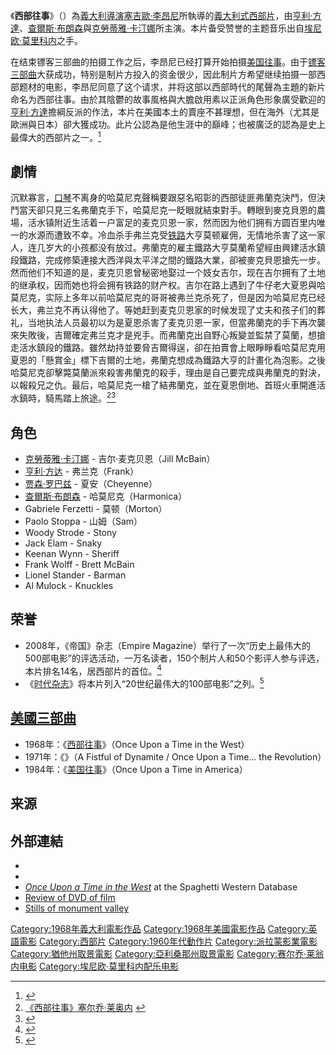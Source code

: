 {{noteTA
|T=zh-cn:西部往事; zh-hk:萬里狂沙萬里仇; zh-tw:狂沙十萬里;
|1=zh-cn:西部往事; zh-hk:萬里狂沙萬里仇; zh-tw:狂沙十萬里;
|2=zh-cn:美国往事; zh-hk:義薄雲天; zh-tw:四海兄弟;
|3=zh-cn:革命往事; zh-hk:龍虎大賊鬥千軍; zh-tw:革命怪客;
|4=zh-cn:赛尔乔; zh-hk:沙治奧; zh-tw:塞吉歐;
|5=zh-cn:莱翁内; zh-hk:里昂; zh-tw:李昂尼; 
|6=zh-cn:镖客; zh-hk:獨行俠; zh-tw:鏢客;
|G1=Show
|G2=Movie
}}
{{Infobox Film
|  name = 西部往事
|  original_name = {{lang|en|Once Upon a Time in the West}}
| cn_name = 西部往事
| hk_name = 萬里狂沙萬里仇
| tw_name = 狂沙十萬里
|  image = Once upon a time in the west.jpg
|  caption = 早期戲院海報
|  director = [[塞吉歐·李昂尼|塞吉歐·李昂尼]] 
|  producer = Bino Cicogna
|  writer = [[達利歐·阿基多|達利歐·阿基多]]<br />[[Bernardo_Bertolucci|Bernardo Bertolucci]]<br />[[塞吉歐·李昂尼|塞吉歐·李昂尼]]<br />Sergio Donati 
|  starring = [[查爾斯·布朗森|查爾斯·布朗森]]<br />[[克勞蒂雅·卡汀娜|克勞蒂雅·卡汀娜]]<br />[[亨利·方達|亨利·方達]]<br />[[贾森·罗巴兹|贾森·罗巴兹]]
|  music = [[恩尼奧·莫里科內|恩尼奧·莫里科內]] 
| cinematography = Tonino Delli Colli
| editing = Nino Baragli
| studio =
| distributor = [[派拉蒙電影公司|派拉蒙電影公司]] 
|  released = {{flagicon|Italy}} 1968年12月21日<br />{{flagicon|USA}} 1969年5月28日
|  runtime = 戲院版：145分<br />修復版：165分<br />加長版：171分
| country = 意大利
| language = [[英語|英語]] 
|  budget = 500万美圆
| gross = $5,321,508<ref>{{cite web|url=http://www.worldwideboxoffice.com/movie.cgi?title=C%27era%20una%20volta%20il%20West&year=1968|publisher=Worldwide Box Office|title=Once Upon a Time in the West, Box Office Information|accessdate=March 4, 2012|archive-date=2020-10-22|archive-url=https://web.archive.org/web/20201022001802/https://worldwideboxoffice.com/movie.cgi?title=C%27era%20una%20volta%20il%20West&year=1968|dead-url=no}}</ref>
|  imdb_id = 0064116
}}
《'''西部往事'''》（{{lang-en|''Once Upon a Time in the West''}}）為[[義大利|義大利]][[導演|導演]][[塞吉歐·李昂尼|塞吉歐·李昂尼]]所執導的[[義大利式西部片|義大利式西部片]]，由[[亨利·方達|亨利·方達]]、[[查爾斯·布朗森|查爾斯·布朗森]]與[[克勞蒂雅·卡汀娜|克勞蒂雅·卡汀娜]]所主演。本片备受赞誉的主题音乐出自[[埃尼欧·莫里科内|埃尼欧·莫里科内]]之手。

在结束镖客三部曲的拍摄工作之后，李昂尼已经打算开始拍摄[[美国往事|美国往事]]。由于[[镖客三部曲|镖客三部曲]]大获成功，特别是制片方投入的资金很少，因此制片方希望继续拍摄一部西部题材的电影，李昂尼同意了这个请求，并将这部以西部時代的尾聲為主題的新片命名为西部往事。由於其陰鬱的故事風格與大膽啟用素以正派角色形象廣受歡迎的[[亨利·方達|亨利·方達]]擔綱反派的作法，本片在美國本土的賣座不甚理想，但在海外（尤其是歐洲與日本）卻大獲成功。此片公認為是他生涯中的巔峰；也被廣泛的認為是史上最偉大的西部片之一。<ref>{{Cite web |url=http://www.fistful-of-leone.com/films/ouatitw.html |title=Once Upon A Time In The West |access-date=2013-07-04 |archive-date=2021-01-26 |archive-url=https://web.archive.org/web/20210126155650/http://www.fistful-of-leone.com/films/ouatitw.html |dead-url=no }}</ref>

== 劇情 ==
沉默寡言，[[口琴|口琴]]不离身的哈莫尼克聲稱要跟惡名昭彰的西部徒匪弗蘭克決鬥，但決鬥當天卻只見三名弗蘭克手下，哈莫尼克一眨眼就結束對手。轉眼到麥克貝恩的農場，活水镇附近生活着一户富足的麦克贝恩一家，然而因为他们拥有方圆百里内唯一的水源而遭致不幸。冷血杀手弗兰克受[[铁路|铁路]]大亨莫顿雇佣，无情地杀害了这一家人，连几岁大的小孩都没有放过。弗蘭克的雇主鐵路大亨莫蘭希望經由興建活水鎮段鐵路，完成修築連接大西洋與太平洋之間的鐵路大業，卻被麥克貝恩搶先一步。然而他们不知道的是，麦克贝恩曾秘密地娶过一个妓女吉尔，现在吉尔拥有了土地的继承权，因而她也将会拥有铁路的财产权。吉尔在路上遇到了牛仔老大夏恩與哈莫尼克，实际上多年以前哈莫尼克的哥哥被弗兰克杀死了，但是因为哈莫尼克已经长大，弗兰克不再认得他了。等她赶到麦克贝恩家的时候发现了丈夫和孩子们的葬礼，当地执法人员最初以为是夏恩杀害了麦克贝恩一家，但當弗蘭克的手下再次襲來失敗後，吉爾確定弗兰克才是兇手。而弗蘭克出自野心叛變並監禁了莫蘭，想搶走活水鎮段的鐵路。雖然劫持並要脅吉爾得逞，卻在拍賣會上眼睜睜看哈莫尼克用夏恩的「懸賞金」標下吉爾的土地，弗蘭克想成為鐵路大亨的計畫化為泡影。之後哈莫尼克卻擊斃莫蘭派來殺害弗蘭克的殺手，理由是自己要完成與弗蘭克的對決，以報殺兄之仇。最后，哈莫尼克一槍了結弗蘭克，並在夏恩倒地、首班火車開進活水鎮時，騎馬踏上旅途。<ref>[http://art.ce.cn/dssj/lianzai/50dianying/200508/04/t20050804_4426976.shtml 《西部往事》塞尔乔·莱奥内] {{webarchive|url=https://web.archive.org/web/20160304205028/http://art.ce.cn/dssj/lianzai/50dianying/200508/04/t20050804_4426976.shtml |date=2016-03-04 }}</ref><ref>{{Cite web |url=http://www.deepfocusreview.com/reviews/onceuponatimeinthewest.asp |title=Once Upon a Time in the West (1968) |access-date=2013-07-04 |archive-date=2016-12-10 |archive-url=https://web.archive.org/web/20161210091642/http://www.deepfocusreview.com/reviews/onceuponatimeinthewest.asp |dead-url=no }}</ref>

== 角色 ==
*[[克勞蒂雅·卡汀娜|克勞蒂雅·卡汀娜]] - 吉尔·麦克贝恩（Jill McBain）
*[[亨利·方达|亨利·方达]] - 弗兰克（Frank）
*[[贾森·罗巴兹|贾森·罗巴兹]] - 夏安（Cheyenne）
*[[查爾斯·布朗森|查爾斯·布朗森]] - 哈莫尼克（Harmonica）
*Gabriele Ferzetti - 莫顿（Morton）
*Paolo Stoppa - 山姆（Sam）
*Woody Strode - Stony
*Jack Elam - Snaky
*Keenan Wynn - Sheriff
*Frank Wolff - Brett McBain
*Lionel Stander - Barman
*Al Mulock - Knuckles

== 荣誉 ==
*2008年，《帝国》杂志（Empire Magazine）举行了一次“历史上最伟大的500部电影”的评选活动，一万名读者，150个制片人和50个影评人参与评选，本片排名14名，居西部片的首位。<ref>{{Cite web |url=http://www.empireonline.com/500/93.asp |title=Empire's 500 Greatest Movies Of All Time |accessdate=2013-07-04 |archive-date=2015-10-17 |archive-url=https://web.archive.org/web/20151017223654/http://www.empireonline.com/500/93.asp |dead-url=no }}</ref>
*《[[时代杂志|时代杂志]]》将本片列入“20世纪最伟大的100部电影”之列。<ref>{{Cite web |url=http://entertainment.time.com/2005/02/12/all-time-100-movies/slide/once-upon-a-time-in-the-west-1968/ |title=All-TIME 100 Movies |access-date=2013-07-04 |archive-date=2021-03-23 |archive-url=https://web.archive.org/web/20210323015056/https://entertainment.time.com/2005/02/12/all-time-100-movies/slide/once-upon-a-time-in-the-west-1968/ |dead-url=no }}</ref>

== [[美國三部曲|美國三部曲]] ==
* 1968年：《[[西部往事|西部往事]]》（Once Upon a Time in the West）
* 1971年：《{{link-en|革命往事|Giù la testa}}》（A Fistful of Dynamite / Once Upon a Time... the Revolution）
* 1984年：《[[美国往事|美国往事]]》（Once Upon a Time in America）

==来源==
{{reflist}}

== 外部連結 ==
* {{imdb title|id=0064116|title=西部往事}}
*{{rotten-tomatoes|once_upon_a_time_in_the_west}}
* [http://www.spaghetti-western.net/index.php/Once_Upon_A_Time_In_The_West ''Once Upon a Time in the West''] {{Wayback|url=http://www.spaghetti-western.net/index.php/Once_Upon_A_Time_In_The_West |date=20100619065031 }} at the Spaghetti Western Database
* [http://www.hackwriters.com/oncewest.htm Review of DVD of film] {{Wayback|url=http://www.hackwriters.com/oncewest.htm |date=20201025164308 }}
* [https://web.archive.org/web/20060827040924/http://www.cinema-astoria.com/cinematography/filminglocation/timeinthewest/index.html Stills of [[monument_valley|monument valley]]]

{{Authority control}}
{{DEFAULTSORT:Once Upon a Time in the West}}
[[Category:1968年義大利電影作品|Category:1968年義大利電影作品]]
[[Category:1968年美國電影作品|Category:1968年美國電影作品]]
[[Category:英語電影|Category:英語電影]]
[[Category:西部片|Category:西部片]]
[[Category:1960年代動作片|Category:1960年代動作片]]
[[Category:派拉蒙影業電影|Category:派拉蒙影業電影]]
[[Category:猶他州取景電影|Category:猶他州取景電影]]
[[Category:亞利桑那州取景電影|Category:亞利桑那州取景電影]]
[[Category:赛尔乔·莱翁内电影|Category:赛尔乔·莱翁内电影]]
[[Category:埃尼欧·莫里科内配乐电影|Category:埃尼欧·莫里科内配乐电影]]
